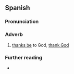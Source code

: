 {{also|Gracias a Dios}}
==Spanish==

===Pronunciation===
{{es-pr}}

===Adverb===
{{es-adv}}

# [[thanks be]] to God, [[thank God]]

===Further reading===
* {{R:es:DRAE}}